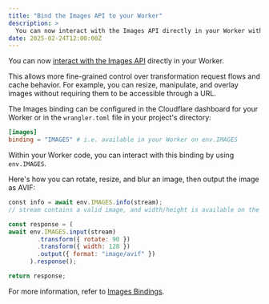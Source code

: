 ```yaml
---
title: "Bind the Images API to your Worker"
description: >
  You can now interact with the Images API directly in your Worker with Image Bindings.
date: 2025-02-24T12:00:00Z
---
```


You can now [interact with the Images API](/images/transform-images/bindings/) directly in your Worker.

This allows more fine-grained control over transformation request flows and cache behavior. For example, you can resize, manipulate, and overlay images without requiring them to be accessible through a URL.

The Images binding can be configured in the Cloudflare dashboard for your Worker or in the `wrangler.toml` file in your project's directory:

``` toml
[images]
binding = "IMAGES" # i.e. available in your Worker on env.IMAGES
```

Within your Worker code, you can interact with this binding by using `env.IMAGES`.

Here's how you can rotate, resize, and blur an image, then output the image as AVIF:

```js
​​const info = await env.IMAGES.info(stream);
// stream contains a valid image, and width/height is available on the info object

const response = (
await env.IMAGES.input(stream)
        .transform({ rotate: 90 })
        .transform({ width: 128 })
        .output({ format: "image/avif" })
      ).response();

return response;
```

For more information, refer to [Images Bindings](/images/transform-images/bindings/).
